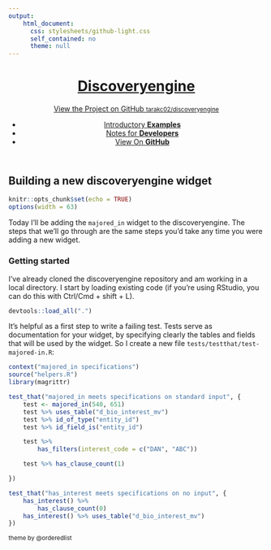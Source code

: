 ```yaml
---
output: 
    html_document:
      css: stylesheets/github-light.css
      self_contained: no
      theme: null
---
```

<div class="wrapper">
<header>
<a href="index.html"><h1>Discoveryengine</h1></a>
<p></p>
<p class="view"><a href="https://github.com/tarakc02/discoveryengine">View the Project on GitHub <small>tarakc02/discoveryengine</small></a></p>
<ul>
<li><a href="examples.html">Introductory <strong>Examples</strong></a></li>
<li><a href="developer-notes.html">Notes for <strong>Developers</strong></a></li>
<li><a href="https://github.com/tarakc02/discoveryengine">View On <strong>GitHub</strong></a></li>
</ul>
</header>
<section>
## Building a new discoveryengine widget
```r
knitr::opts_chunk$set(echo = TRUE)
options(width = 63)
```
Today I'll be adding the `majored_in` widget to the discoveryengine. The steps that we'll go through are the same steps you'd take any time you were adding a new widget.

### Getting started
I've already cloned the discoveryengine repository and am working in a local directory. I start by loading existing code (if you're using RStudio, you can do this with Ctrl/Cmd + shift + L).

```r
devtools::load_all(".")
```

It's helpful as a first step to write a failing test. Tests serve as documentation for your widget, by specifying clearly the tables and fields that will be used by the widget. So I create a new file `tests/testthat/test-majored-in.R`:

```r
context("majored_in specifications")
source("helpers.R")
library(magrittr)

test_that("majored_in meets specifications on standard input", {
    test <- majored_in(540, 651)
    test %>% uses_table("d_bio_interest_mv")
    test %>% id_of_type("entity_id")
    test %>% id_field_is("entity_id")

    test %>%
        has_filters(interest_code = c("DAN", "ABC"))

    test %>% has_clause_count(1)

})

test_that("has_interest meets specifications on no input", {
    has_interest() %>%
        has_clause_count(0)
    has_interest() %>% uses_table("d_bio_interest_mv")
})

```

</section>
<footer><small>theme by @orderedlist</small></footer>
</div>
<script src="javascripts/scale.fix.js"></script>
